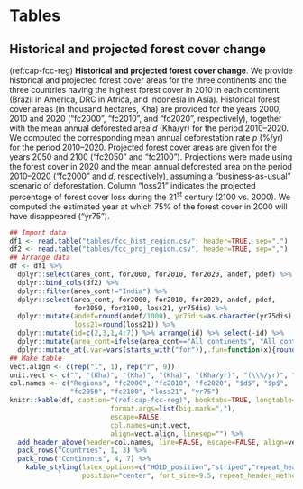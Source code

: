 # Tables

<!------------------------------------>
<!-- Historical forest cover change -->
<!------------------------------------>

## Historical and projected forest cover change

(ref:cap-fcc-reg) **Historical and projected forest cover change**. We provide historical and projected forest cover areas for the three continents and the three countries having the highest forest cover in 2010 in each continent (Brazil in America, DRC in Africa, and Indonesia in Asia). Historical forest cover areas (in thousand hectares, Kha) are provided for the years 2000, 2010 and 2020 ("fc2000", "fc2010", and "fc2020", respectively), together with the mean annual deforested area $d$ (Kha/yr) for the period 2010--2020. We computed the corresponding mean annual deforestation rate $p$ (%/yr) for the period 2010--2020. Projected forest cover areas are given for the years 2050 and 2100 ("fc2050" and "fc2100"). Projections were made using the forest cover in 2020 and the mean annual deforested area on the period 2010--2020 ("fc2000" and $d$, respectively), assuming a "business-as-usual" scenario of deforestation. Column "loss21" indicates the projected percentage of forest cover loss during the 21$^\text{st}$ century (2100 vs. 2000). We computed the estimated year at which 75% of the forest cover in 2000 will have disappeared ("yr75").\vspace{0.5cm} 

```r
## Import data
df1 <- read.table("tables/fcc_hist_region.csv", header=TRUE, sep=",")
df2 <- read.table("tables/fcc_proj_region.csv", header=TRUE, sep=",")
## Arrange data
df <- df1 %>%
  dplyr::select(area_cont, for2000, for2010, for2020, andef, pdef) %>%
  dplyr::bind_cols(df2) %>%
  dplyr::filter(area_cont!="India") %>%
  dplyr::select(area_cont, for2000, for2010, for2020, andef, pdef,
                for2050, for2100, loss21, yr75dis) %>%
  dplyr::mutate(andef=round(andef/1000), yr75dis=as.character(yr75dis),
                loss21=round(loss21)) %>%
  dplyr::mutate(id=c(2,3,1,4:7)) %>% arrange(id) %>% select(-id) %>%
  dplyr::mutate(area_cont=ifelse(area_cont=="All continents", "All cont.", area_cont)) %>%
  dplyr::mutate_at(.var=vars(starts_with("for")),.fun=function(x){round(x/1000)})
## Make table
vect.align <- c(rep("l", 1), rep("r", 9))
unit.vect <- c("", "(Kha)", "(Kha)", "(Kha)", "(Kha/yr)", "(\\%/yr)", "(Kha)", "(Kha)", "(\\%)", "")
col.names <- c("Regions", "fc2000", "fc2010", "fc2020", "$d$", "$p$",
               "fc2050", "fc2100", "loss21", "yr75")
knitr::kable(df, caption="(ref:cap-fcc-reg)", booktabs=TRUE, longtable=FALSE,
						 format.args=list(big.mark=","),
						 escape=FALSE,
						 col.names=unit.vect,
						 align=vect.align, linesep="") %>%
  add_header_above(header=col.names, line=FALSE, escape=FALSE, align=vect.align) %>%
  pack_rows("Countries", 1, 3) %>%
  pack_rows("Continents", 4, 7) %>%
	kable_styling(latex_options=c("HOLD_position","striped","repeat_header"), full_width=FALSE,
	              position="center", font_size=9.5, repeat_header_method="replace")
```

\newpage

